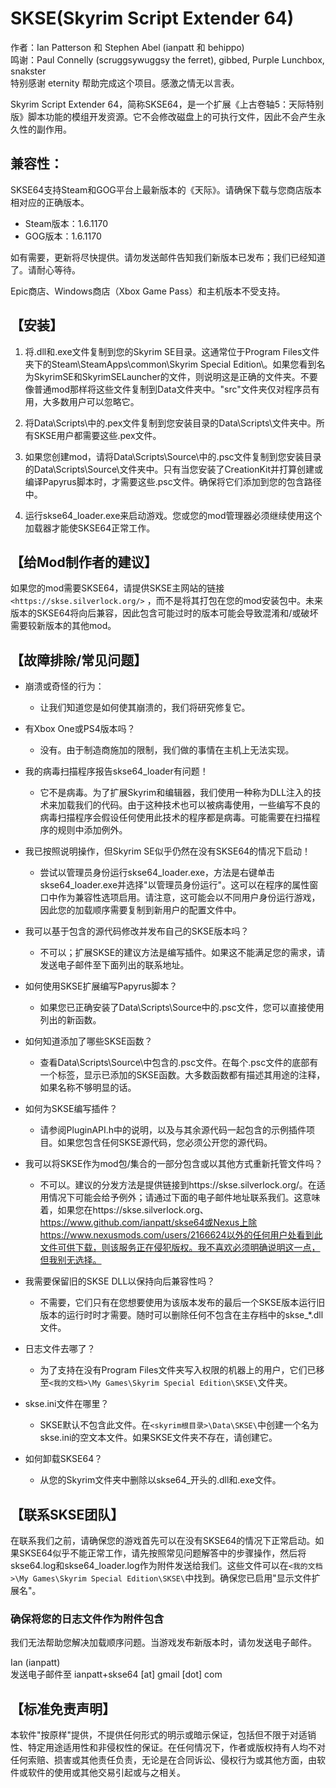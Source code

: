 # SKSE(Skyrim Script Extender 64)

作者：Ian Patterson 和 Stephen Abel (ianpatt 和 behippo)  
鸣谢：Paul Connelly (scruggsywuggsy the ferret), gibbed, Purple Lunchbox, snakster  
特别感谢 eternity 帮助完成这个项目。感激之情无以言表。

Skyrim Script Extender 64，简称SKSE64，是一个扩展《上古卷轴5：天际特别版》脚本功能的模组开发资源。它不会修改磁盘上的可执行文件，因此不会产生永久性的副作用。

## 兼容性：

SKSE64支持Steam和GOG平台上最新版本的《天际》。请确保下载与您商店版本相对应的正确版本。
- Steam版本：1.6.1170
- GOG版本：1.6.1170

如有需要，更新将尽快提供。请勿发送邮件告知我们新版本已发布；我们已经知道了。请耐心等待。

Epic商店、Windows商店（Xbox Game Pass）和主机版本不受支持。

## 【安装】

1. 将.dll和.exe文件复制到您的Skyrim SE目录。这通常位于Program Files文件夹下的Steam\SteamApps\common\Skyrim Special Edition\。如果您看到名为SkyrimSE和SkyrimSELauncher的文件，则说明这是正确的文件夹。不要像普通mod那样将这些文件复制到Data文件夹中。"src"文件夹仅对程序员有用，大多数用户可以忽略它。

2. 将Data\Scripts\中的.pex文件复制到您安装目录的Data\Scripts\文件夹中。所有SKSE用户都需要这些.pex文件。

3. 如果您创建mod，请将Data\Scripts\Source\中的.psc文件复制到您安装目录的Data\Scripts\Source\文件夹中。只有当您安装了CreationKit并打算创建或编译Papyrus脚本时，才需要这些.psc文件。确保将它们添加到您的包含路径中。

4. 运行skse64_loader.exe来启动游戏。您或您的mod管理器必须继续使用这个加载器才能使SKSE64正常工作。

## 【给Mod制作者的建议】

如果您的mod需要SKSE64，请提供SKSE主网站的链接 `<https://skse.silverlock.org/>` ，而不是将其打包在您的mod安装包中。未来版本的SKSE64将向后兼容，因此包含可能过时的版本可能会导致混淆和/或破坏需要较新版本的其他mod。

## 【故障排除/常见问题】

* 崩溃或奇怪的行为：
  - 让我们知道您是如何使其崩溃的，我们将研究修复它。

* 有Xbox One或PS4版本吗？
  - 没有。由于制造商施加的限制，我们做的事情在主机上无法实现。

* 我的病毒扫描程序报告skse64_loader有问题！
  - 它不是病毒。为了扩展Skyrim和编辑器，我们使用一种称为DLL注入的技术来加载我们的代码。由于这种技术也可以被病毒使用，一些编写不良的病毒扫描程序会假设任何使用此技术的程序都是病毒。可能需要在扫描程序的规则中添加例外。

* 我已按照说明操作，但Skyrim SE似乎仍然在没有SKSE64的情况下启动！
  - 尝试以管理员身份运行skse64_loader.exe，方法是右键单击skse64_loader.exe并选择"以管理员身份运行"。这可以在程序的属性窗口中作为兼容性选项启用。请注意，这可能会以不同用户身份运行游戏，因此您的加载顺序需要复制到新用户的配置文件中。
 
* 我可以基于包含的源代码修改并发布自己的SKSE版本吗？
  - 不可以；扩展SKSE的建议方法是编写插件。如果这不能满足您的需求，请发送电子邮件至下面列出的联系地址。

* 如何使用SKSE扩展编写Papyrus脚本？
  - 如果您已正确安装了Data\Scripts\Source中的.psc文件，您可以直接使用列出的新函数。
 
* 如何知道添加了哪些SKSE函数？
  - 查看Data\Scripts\Source\中包含的.psc文件。在每个.psc文件的底部有一个标签，显示已添加的SKSE函数。大多数函数都有描述其用途的注释，如果名称不够明显的话。

* 如何为SKSE编写插件？
  - 请参阅PluginAPI.h中的说明，以及与其余源代码一起包含的示例插件项目。如果您包含任何SKSE源代码，您必须公开您的源代码。

* 我可以将SKSE作为mod包/集合的一部分包含或以其他方式重新托管文件吗？
  - 不可以。建议的分发方法是提供链接到https://skse.silverlock.org/。在适用情况下可能会给予例外；请通过下面的电子邮件地址联系我们。这意味着，如果您在https://skse.silverlock.org、https://www.github.com/ianpatt/skse64或Nexus上除https://www.nexusmods.com/users/2166624以外的任何用户处看到此文件可供下载，则该服务正在侵犯版权。我不喜欢必须明确说明这一点，但我别无选择。

* 我需要保留旧的SKSE DLL以保持向后兼容性吗？
  - 不需要，它们只有在您想要使用为该版本发布的最后一个SKSE版本运行旧版本的运行时时才需要。随时可以删除任何不包含在主存档中的skse_*.dll文件。

* 日志文件去哪了？
  - 为了支持在没有Program Files文件夹写入权限的机器上的用户，它们已移至`<我的文档>\My Games\Skyrim Special Edition\SKSE\`文件夹。

* skse.ini文件在哪里？
  - SKSE默认不包含此文件。在`<skyrim根目录>\Data\SKSE\`中创建一个名为skse.ini的空文本文件。如果SKSE文件夹不存在，请创建它。

* 如何卸载SKSE64？
  - 从您的Skyrim文件夹中删除以skse64_开头的.dll和.exe文件。

## 【联系SKSE团队】

在联系我们之前，请确保您的游戏首先可以在没有SKSE64的情况下正常启动。如果SKSE64似乎不能正常工作，请先按照常见问题解答中的步骤操作，然后将skse64.log和skse64_loader.log作为附件发送给我们。这些文件可以在`<我的文档>\My Games\Skyrim Special Edition\SKSE\`中找到。确保您已启用"显示文件扩展名"。

### 确保将您的日志文件作为附件包含 ###
我们无法帮助您解决加载顺序问题。当游戏发布新版本时，请勿发送电子邮件。

Ian (ianpatt)  
发送电子邮件至 ianpatt+skse64 [at] gmail [dot] com

## 【标准免责声明】

本软件"按原样"提供，不提供任何形式的明示或暗示保证，包括但不限于对适销性、特定用途适用性和非侵权性的保证。在任何情况下，作者或版权持有人均不对任何索赔、损害或其他责任负责，无论是在合同诉讼、侵权行为或其他方面，由软件或软件的使用或其他交易引起或与之相关。
